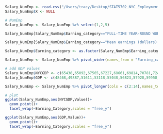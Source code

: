 ```r
Salary_NumEmp <- read.csv("/Users/tracy/Desktop/STAT5702_NYC_Employment_Analysis/DataPreprocessing/gdp/NYCSalary.csv")
Salary_NumEmp$X <- NULL
```

```r
# NumEmp
Salary_NumEmp <- Salary_NumEmp %>% select(1,2,5)

```

```r
Salary_NumEmp[Salary_NumEmp$Earning_category=="FULL-TIME YEAR-ROUND WORKERS WITH EARNINGS","Earning_category"] <- "Full-time year-round workers with earnings"

Salary_NumEmp[Salary_NumEmp$Earning_category=="Mean earnings (dollars) for full-time year-round workers with earnings","Earning_category"] = "Mean earnings (dollars)"

Salary_NumEmp$Earning_category <- as.factor(Salary_NumEmp$Earning_category)

Salary_NumEmp <- Salary_NumEmp %>% pivot_wider(names_from = "Earning_category", values_from = "New.York..Total")

# add GDP values
Salary_NumEmp$NYCGDP <- c(65438,65092,67565,67227,68661,69814,70781,72434,73508,75131)
Salary_NumEmp$GDP <- c(48468,49887,51611,53118,55048,56823,57928,59958,62840,65118)

Salary_NumEmp <- Salary_NumEmp %>% pivot_longer(cols = c(2:14),names_to = "Earning_Category", values_to = "Value")

```


```r
# plot
ggplot(Salary_NumEmp,aes(NYCGDP,Value))+
  geom_point()+
  facet_wrap(~Earning_Category,scales = "free_y")

ggplot(Salary_NumEmp,aes(GDP,Value))+
  geom_point()+
  facet_wrap(~Earning_Category,scales = "free_y")
```


